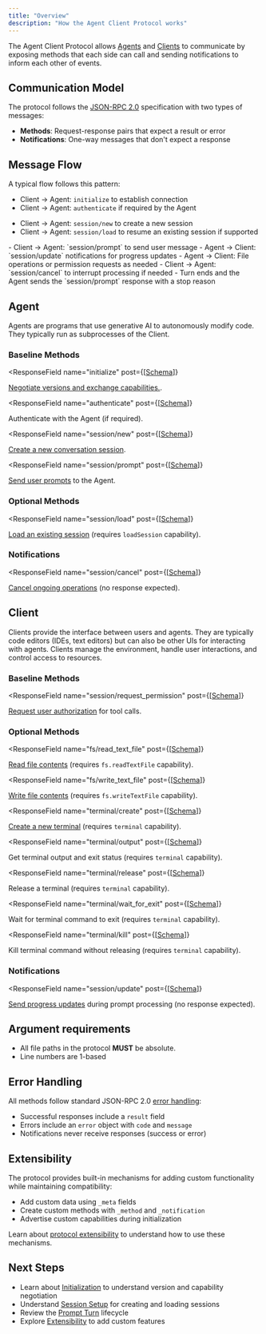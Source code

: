 ```yaml
---
title: "Overview"
description: "How the Agent Client Protocol works"
---
```


The Agent Client Protocol allows [Agents](#agent) and [Clients](#client) to communicate by exposing methods that each side can call and sending notifications to inform each other of events.

## Communication Model

The protocol follows the [JSON-RPC 2.0](https://www.jsonrpc.org/specification) specification with two types of messages:

- **Methods**: Request-response pairs that expect a result or error
- **Notifications**: One-way messages that don't expect a response

## Message Flow

A typical flow follows this pattern:

<Steps>
<Step title="Initialization Phase">

- Client → Agent: `initialize` to establish connection
- Client → Agent: `authenticate` if required by the Agent

</Step>

<Step title="Session Setup - either:">

- Client → Agent: `session/new` to create a new session
- Client → Agent: `session/load` to resume an existing session if supported

</Step>

<Step title="Prompt Turn">
   - Client → Agent: `session/prompt` to send user message
   - Agent → Client: `session/update` notifications for progress updates
   - Agent → Client: File operations or permission requests as needed
   - Client → Agent: `session/cancel` to interrupt processing if needed
   - Turn ends and the Agent sends the `session/prompt` response with a stop reason
</Step>
</Steps>

## Agent

Agents are programs that use generative AI to autonomously modify code. They typically run as subprocesses of the Client.

### Baseline Methods

<ResponseField
  name="initialize"
  post={[<a href="./schema#initialize">Schema</a>]}
>
  [Negotiate versions and exchange capabilities.](./initialization).
</ResponseField>

<ResponseField
  name="authenticate"
  post={[<a href="./schema#authenticate">Schema</a>]}
>
  Authenticate with the Agent (if required).
</ResponseField>

<ResponseField
  name="session/new"
  post={[<a href="./schema#session%2Fnew">Schema</a>]}
>
  [Create a new conversation session](./session-setup#creating-a-session).
</ResponseField>

<ResponseField
  name="session/prompt"
  post={[<a href="./schema#session%2Fprompt">Schema</a>]}
>
  [Send user prompts](./prompt-turn#1-user-message) to the Agent.
</ResponseField>

### Optional Methods

<ResponseField
  name="session/load"
  post={[<a href="./schema#session%2Fload">Schema</a>]}
>
  [Load an existing session](./session-setup#loading-sessions) (requires
  `loadSession` capability).
</ResponseField>

### Notifications

<ResponseField
  name="session/cancel"
  post={[<a href="./schema#session%2Fcancel">Schema</a>]}
>
  [Cancel ongoing operations](./prompt-turn#cancellation) (no response
  expected).
</ResponseField>

## Client

Clients provide the interface between users and agents. They are typically code editors (IDEs, text editors) but can also be other UIs for interacting with agents. Clients manage the environment, handle user interactions, and control access to resources.

### Baseline Methods

<ResponseField
  name="session/request_permission"
  post={[<a href="./schema#session%2Frequest_permission">Schema</a>]}
>
  [Request user authorization](./tool-calls#requesting-permission) for tool
  calls.
</ResponseField>

### Optional Methods

<ResponseField
  name="fs/read_text_file"
  post={[<a href="./schema#fs%2Fread_text_file">Schema</a>]}
>
  [Read file contents](./file-system#reading-files) (requires `fs.readTextFile`
  capability).
</ResponseField>

<ResponseField
  name="fs/write_text_file"
  post={[<a href="./schema#fs%2Fwrite_text_file">Schema</a>]}
>
  [Write file contents](./file-system#writing-files) (requires
  `fs.writeTextFile` capability).
</ResponseField>

<ResponseField
  name="terminal/create"
  post={[<a href="./schema#terminal%2Fcreate">Schema</a>]}
>
  [Create a new terminal](./terminals) (requires `terminal` capability).
</ResponseField>

<ResponseField
  name="terminal/output"
  post={[<a href="./schema#terminal%2Foutput">Schema</a>]}
>
  Get terminal output and exit status (requires `terminal` capability).
</ResponseField>

<ResponseField
  name="terminal/release"
  post={[<a href="./schema#terminal%2Frelease">Schema</a>]}
>
  Release a terminal (requires `terminal` capability).
</ResponseField>

<ResponseField
  name="terminal/wait_for_exit"
  post={[<a href="./schema#terminal%2Fwait_for_exit">Schema</a>]}
>
  Wait for terminal command to exit (requires `terminal` capability).
</ResponseField>

<ResponseField
  name="terminal/kill"
  post={[<a href="./schema#terminal%2Fkill">Schema</a>]}
>
  Kill terminal command without releasing (requires `terminal` capability).
</ResponseField>

### Notifications

<ResponseField
  name="session/update"
  post={[<a href="./schema#session%2Fupdate">Schema</a>]}
>
  [Send progress updates](./prompt-turn#3-agent-reports-output) during prompt
  processing (no response expected).
</ResponseField>

## Argument requirements

- All file paths in the protocol **MUST** be absolute.
- Line numbers are 1-based

## Error Handling

All methods follow standard JSON-RPC 2.0 [error handling](https://www.jsonrpc.org/specification#error_object):

- Successful responses include a `result` field
- Errors include an `error` object with `code` and `message`
- Notifications never receive responses (success or error)

## Extensibility

The protocol provides built-in mechanisms for adding custom functionality while maintaining compatibility:

- Add custom data using `_meta` fields
- Create custom methods with `_method` and `_notification`
- Advertise custom capabilities during initialization

Learn about [protocol extensibility](./extensibility) to understand how to use these mechanisms.

## Next Steps

- Learn about [Initialization](./initialization) to understand version and capability negotiation
- Understand [Session Setup](./session-setup) for creating and loading sessions
- Review the [Prompt Turn](./prompt-turn) lifecycle
- Explore [Extensibility](./extensibility) to add custom features

